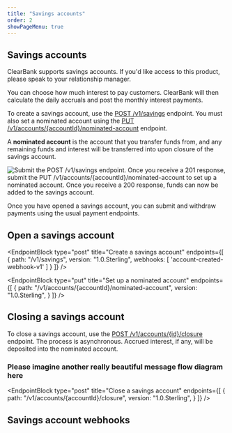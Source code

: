 ```yaml
---
title: "Savings accounts"
order: 2
showPageMenu: true
---
```




## Savings accounts

ClearBank supports savings accounts. If you'd like access to this product, please speak to your relationship manager.

You can choose how much interest to pay customers. ClearBank will then calculate the daily accruals and post the monthly interest payments.

To create a savings account, use the [POST /v1/savings](#create-a-savings-account) endpoint. You must also set a nominated account using the [PUT /v1/accounts/{accountId}/nominated-account](#set-up-a-nominated-account) endpoint.

<Callout colour="blue">
A <strong>nominated account</strong> is the account that you transfer funds from, and any remaining funds and interest will be transferred into upon closure of the savings account.
</Callout>

![Submit the POST /v1/savings endpoint. Once you receive a 201 response, submit the PUT /v1/accounts/{accountId}/nominated-account to set up a nominated account. Once you receive a 200 response, funds can now be added to the savings account.](/assets/images/savings-account-open.svg)

Once you have opened a savings account, you can submit and withdraw payments using the usual payment endpoints.

## Open a savings account

<EndpointBlock
  type="post"
  title="Create a savings account"
  endpoints={[
    {
      path: "/v1/savings",
      version: "1.0.Sterling",
       webhooks: [
        'account-created-webhook-v1'
      ]
    }
  ]}
/>

<WebhookPlaceholder render='account-created-webhook-v1' />

<EndpointBlock
  type="put"
  title="Set up a nominated account"
  endpoints={[
    {
      path: "/v1/accounts/{accountId}/nominated-account",
      version: "1.0.Sterling",
    }
  ]}
/>

## Closing a savings account

To close a savings account, use the [POST /v1/accounts/{id}/closure](#close-a-savings-account) endpoint. The process is asynchronous. Accrued interest, if any, will be deposited into the nominated account.

### Please imagine another really beautiful message flow diagram here

<EndpointBlock
  type="post"
  title="Close a savings account"
  endpoints={[
    {
      path: "/v1/accounts/{accountId}/closure",
      version: "1.0.Sterling",
    }
  ]}
/>

## Savings account webhooks

<WebhookPlaceholder render='account-closure-completed-webhook-v1' />
<WebhookPlaceholder render='account-closure-failed-webhook-v1' />